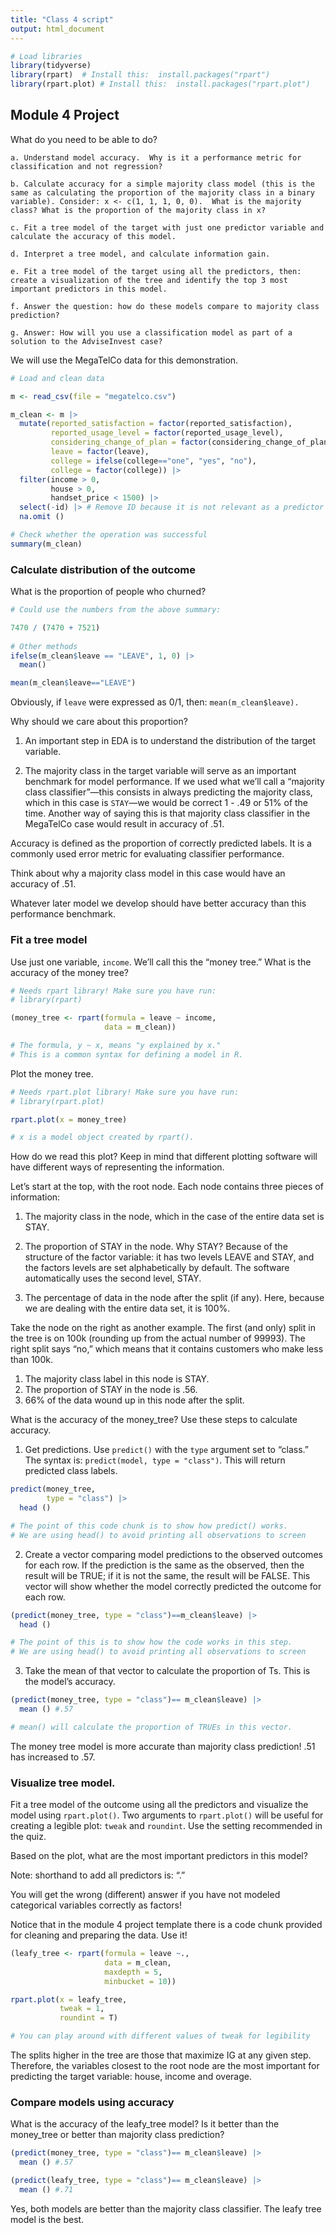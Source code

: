 ```yaml
---
title: "Class 4 script"
output: html_document
---
```


```r
# Load libraries
library(tidyverse)
library(rpart)  # Install this:  install.packages("rpart")
library(rpart.plot) # Install this:  install.packages("rpart.plot")
```


## Module 4 Project 

What do you need to be able to do?

    a. Understand model accuracy.  Why is it a performance metric for classification and not regression?
    
    b. Calculate accuracy for a simple majority class model (this is the same as calculating the proportion of the majority class in a binary variable). Consider: x <- c(1, 1, 1, 0, 0).  What is the majority class? What is the proportion of the majority class in x?
    
    c. Fit a tree model of the target with just one predictor variable and calculate the accuracy of this model.
    
    d. Interpret a tree model, and calculate information gain.
    
    e. Fit a tree model of the target using all the predictors, then:  create a visualization of the tree and identify the top 3 most important predictors in this model.
    
    f. Answer the question: how do these models compare to majority class prediction?
    
    g. Answer: How will you use a classification model as part of a solution to the AdviseInvest case?

We will use the MegaTelCo data for this demonstration.

```r
# Load and clean data

m <- read_csv(file = "megatelco.csv")

m_clean <- m |> 
  mutate(reported_satisfaction = factor(reported_satisfaction),
         reported_usage_level = factor(reported_usage_level),
         considering_change_of_plan = factor(considering_change_of_plan),
         leave = factor(leave), 
         college = ifelse(college=="one", "yes", "no"),
         college = factor(college)) |> 
  filter(income > 0,
         house > 0,
         handset_price < 1500) |> 
  select(-id) |> # Remove ID because it is not relevant as a predictor
  na.omit ()

# Check whether the operation was successful
summary(m_clean)

```

### Calculate distribution of the outcome

What is the proportion of people who churned?

```r
# Could use the numbers from the above summary:

7470 / (7470 + 7521)
 
# Other methods
ifelse(m_clean$leave == "LEAVE", 1, 0) |> 
  mean()

mean(m_clean$leave=="LEAVE")

```

Obviously, if `leave` were expressed as 0/1, then:  `mean(m_clean$leave).`

Why should we care about this proportion?

1. An important step in EDA is to understand the distribution of the target variable.

2. The majority class in the target variable will serve as an important benchmark for model performance. If we used what we'll call a "majority class classifier"---this consists in always predicting the majority class, which in this case is `STAY`---we would be correct 1 - .49 or 51% of the time.  Another way of saying this is that majority class classifier in the MegaTelCo case would result in accuracy of .51.  

Accuracy is defined as the proportion of correctly predicted labels. It is a commonly used error metric for evaluating classifier performance.

Think about why a majority class model in this case would have an accuracy of .51.

Whatever later model we develop should have better accuracy than this performance benchmark.

### Fit a tree model

Use just one variable, `income`. We'll call this the "money tree." What is the accuracy of the money tree?  

```r
# Needs rpart library! Make sure you have run:
# library(rpart)

(money_tree <- rpart(formula = leave ~ income, 
                     data = m_clean))

# The formula, y ~ x, means "y explained by x." 
# This is a common syntax for defining a model in R. 

```

Plot the money tree.

```r
# Needs rpart.plot library! Make sure you have run:
# library(rpart.plot)

rpart.plot(x = money_tree)

# x is a model object created by rpart().

```

How do we read this plot? Keep in mind that different plotting software will have different ways of representing the information.

Let's start at the top, with the root node. Each node contains three pieces of information:

1.  The majority class in the node, which in the case of the entire data set is STAY.

2.  The proportion of STAY in the node. Why STAY? Because of the structure of the factor variable: it has two levels LEAVE and STAY, and the factors levels are set alphabetically by default. The software automatically uses the second level, STAY.

3.  The percentage of data in the node after the split (if any). Here, because we are dealing with the entire data set, it is 100%.

Take the node on the right as another example. The first (and only) split in the tree is on 100k (rounding up from the actual number of 99993). The right split says "no," which means that it contains customers who make less than 100k.

1.  The majority class label in this node is STAY.
2.  The proportion of STAY in the node is .56.
3.  66% of the data wound up in this node after the split.

What is the accuracy of the money_tree? Use these steps to calculate accuracy.

1.  Get predictions. Use `predict()` with the `type` argument set to "class." The syntax is: `predict(model, type = "class")`. This will return predicted class labels. 

```r
predict(money_tree, 
        type = "class") |> 
  head ()

# The point of this code chunk is to show how predict() works.
# We are using head() to avoid printing all observations to screen

```

2. Create a vector comparing model predictions to the observed outcomes for each row. If the prediction is the same as the observed, then the result will be TRUE; if it is not the same, the result will be FALSE.  This vector will show whether the model correctly predicted the outcome for each row.

```r
(predict(money_tree, type = "class")==m_clean$leave) |> 
  head ()

# The point of this is to show how the code works in this step.
# We are using head() to avoid printing all observations to screen

```

3. Take the mean of that vector to calculate the proportion of Ts.  This is the model's accuracy.

```r
(predict(money_tree, type = "class")== m_clean$leave) |> 
  mean () #.57

# mean() will calculate the proportion of TRUEs in this vector. 
```

The money tree model is more accurate than majority class prediction! .51 has increased to .57.

### Visualize tree model.

Fit a tree model of the outcome using all the predictors and visualize the model using `rpart.plot()`. Two arguments to `rpart.plot()` will be useful for creating a legible plot:  `tweak` and `roundint`.  Use the setting recommended in the quiz.  

Based on the plot, what are the most important predictors in this model?

Note: shorthand to add all predictors is: "."

You will get the wrong (different) answer if you have not modeled categorical variables correctly as factors!

Notice that in the module 4 project template there is a code chunk provided for cleaning and preparing the data. Use it! 

```r
(leafy_tree <- rpart(formula = leave ~., 
                     data = m_clean,
                     maxdepth = 5,
                     minbucket = 10))

rpart.plot(x = leafy_tree, 
           tweak = 1, 
           roundint = T) 

# You can play around with different values of tweak for legibility
```

The splits higher in the tree are those that maximize IG at any given step. Therefore, the variables closest to the root node are the most important for predicting the target variable: house, income and overage.

### Compare models using accuracy

What is the accuracy of the leafy_tree model? Is it better than the money_tree or better than majority class prediction? 

```r
(predict(money_tree, type = "class")== m_clean$leave) |> 
  mean () #.57

(predict(leafy_tree, type = "class")== m_clean$leave) |> 
  mean () #.71
```

Yes, both models are better than the majority class classifier.  The leafy tree model is the best.
